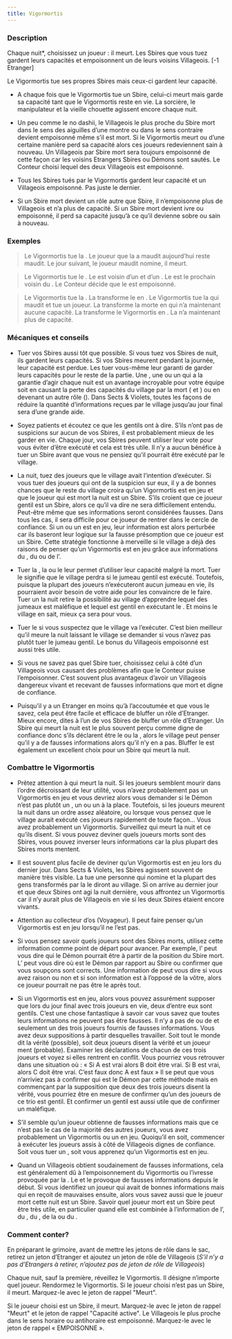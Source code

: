 ```yaml
---
title: Vigormortis
---
```



<Role VIGORMORTIS header />

### Description

Chaque nuit*, choisissez un joueur : il meurt. Les Sbires que vous tuez gardent leurs capacités et empoisonnent un de leurs voisins Villageois. [-1 Etranger]

Le Vigormortis tue ses propres Sbires mais ceux-ci gardent leur capacité.

-   A chaque fois que le Vigormortis tue un Sbire, celui-ci meurt mais garde sa capacité tant que le Vigormortis reste en vie. La sorcière, le manipulateur et la vieille chouette agissent encore chaque nuit.

-   Un peu comme le no dashii, le Villageois le plus proche du Sbire mort dans le sens des aiguilles d’une montre ou dans le sens contraire devient empoisonné même s’il est mort. Si le Vigormortis meurt ou d’une certaine manière perd sa capacité alors ces joueurs redeviennent sain à nouveau. Un Villageois par Sbire mort sera toujours empoisonné de cette façon car les voisins Etrangers Sbires ou Démons sont sautés. Le Conteur choisi lequel des deux Villageois est empoisonné.

-   Tous les Sbires tués par le Vigormortis gardent leur capacité et un Villageois empoisonné. Pas juste le dernier.

-   Si un Sbire mort devient un rôle autre que Sbire, il n’empoisonne plus de Villageois et n’a plus de capacité. Si un Sbire mort devient ivre ou empoisonné, il perd sa capacité jusqu’à ce qu’il devienne sobre ou sain à nouveau.

### Exemples  

> Le Vigormortis tue la <Role SORCIERE />. Le joueur que la <Role SORCIERE /> a maudit aujourd’hui reste maudit. Le jour suivant, le joueur maudit nomine, il meurt.

> Le Vigormortis tue le <Role JUMEAU_MALEFIQUE />. Le <Role JUMEAU_MALEFIQUE /> est voisin d’un <Role MALADROIT /> et d’un <Role FLEURISTE />. Le <Role SAGE /> est le prochain voisin du <Role MALADROIT />. Le Conteur décide que le <Role SAGE /> est empoisonné.

> Le Vigormortis tue la <Role VIEILLE_CHOUETTE />. La <Role VIEILLE_CHOUETTE /> transforme le <Role SAVANT /> en <Role SORCIERE />. Le Vigormortis tue la <Role SORCIERE /> qui maudit et tue un joueur. La <Role VIEILLE_CHOUETTE /> transforme la <Role SORCIERE /> morte en <Role ORACLE /> qui n’a maintenant aucune capacité. La <Role VIEILLE_CHOUETTE /> transforme le Vigormortis en <Role VORTOX />. La <Role VIEILLE_CHOUETTE /> n’a maintenant plus de capacité.

### Mécaniques et conseils

- Tuer vos Sbires aussi tôt que possible. Si vous tuez vos Sbires de nuit, ils gardent leurs capacités. Si vos Sbires meurent pendant la journée, leur capacité est perdue. Les tuer vous-même leur garanti de garder leurs capacités pour le reste de la partie. Une <Role SORCIERE />, une <Role VIEILLE_CHOUETTE /> ou un <Role MANIPULATEUR /> qui a la garantie d’agir chaque nuit est un avantage incroyable pour votre équipe soit en causant la perte des capacités du village par la mort (<Role SORCIERE /> et <Role MANIPULATEUR />) ou en devenant un autre rôle (<Role VIEILLE_CHOUETTE />). Dans Sects & Violets, toutes les façons de réduire la quantité d’informations reçues par le village jusqu’au jour final sera d’une grande aide.

- Soyez patients et écoutez ce que les gentils ont à dire. S’ils n’ont pas de suspicions sur aucun de vos Sbires, il est probablement mieux de les garder en vie. Chaque jour, vos Sbires peuvent utiliser leur vote pour vous éviter d’être exécuté et cela est très utile. Il n’y a aucun bénéfice à tuer un Sbire avant que vous ne pensiez qu’il pourrait être exécuté par le village.

- La nuit, tuez des joueurs que le village avait l’intention d’exécuter. Si vous tuer des joueurs qui ont de la suspicion sur eux, il y a de bonnes chances que le reste du village croira qu’un Vigormortis est en jeu et que le joueur qui est mort la nuit est un Sbire. S’ils croient que ce joueur gentil est un Sbire, alors ce qu’il va dire ne sera difficilement entendu. Peut-être même que ses informations seront considérées fausses. Dans tous les cas, il sera difficile pour ce joueur de rentrer dans le cercle de confiance. Si un <Role HORLOGER /> ou un <Role CRIEUR /> est en jeu, leur information est alors perturbée car ils baseront leur logique sur la fausse présomption que ce joueur est un Sbire. Cette stratégie fonctionne à merveille si le village a déjà des raisons de penser qu’un Vigormortis est en jeu grâce aux informations du <Role REVEUR />, du <Role SAVANT /> ou de l’<Role ARTISTE />.

- Tuer la <Role SORCIERE />, la <Role VIEILLE_CHOUETTE /> ou le <Role MANIPULATEUR /> leur permet d’utiliser leur capacité malgré la mort. Tuer le <Role JUMEAU_MALEFIQUE /> signifie que le village perdra si le jumeau gentil est exécuté. Toutefois, puisque la plupart des joueurs n’exécuteront aucun jumeau en vie, ils pourraient avoir besoin de votre aide pour les convaincre de le faire. Tuer un <Role JUMEAU_MALEFIQUE /> la nuit retire la possibilité au village d’apprendre lequel des jumeaux est maléfique et lequel est gentil en exécutant le <Role JUMEAU_MALEFIQUE />. Et moins le village en sait, mieux ça sera pour vous.

- Tuer le <Role JUMEAU_MALEFIQUE /> si vous suspectez que le village va l’exécuter. C’est bien meilleur qu’il meure la nuit laissant le village se demander si vous n’avez pas plutôt tuer le jumeau gentil. Le bonus du Villageois empoisonné est aussi très utile.

- Si vous ne savez pas quel Sbire tuer, choisissez celui à côté d’un Villageois vous causant des problèmes afin que le Conteur puisse l’empoisonner. C’est souvent plus avantageux d’avoir un Villageois dangereux vivant et recevant de fausses informations que mort et digne de confiance.

- Puisqu’il y a un Etranger en moins qu’à l’accoutumée et que vous le savez, cela peut être facile et efficace de bluffer un rôle d’Etranger. Mieux encore, dites à l’un de vos Sbires de bluffer un rôle d’Etranger. Un Sbire qui meurt la nuit est le plus souvent perçu comme digne de confiance donc s’ils déclarent être le <Role MALADROIT /> ou la <Role DULCINEE />, alors le village peut penser qu’il y a de fausses informations alors qu’il n’y en a pas. Bluffer le <Role SAGE /> est également un excellent choix pour un Sbire qui meurt la nuit.

### Combattre le Vigormortis

- Prêtez attention à qui meurt la nuit. Si les joueurs semblent mourir dans l’ordre décroissant de leur utilité, vous n’avez probablement pas un Vigormortis en jeu et vous devriez alors vous demander si le Démon n’est pas plutôt un <Role FANG_GU />, un <Role NO_DASHII /> ou un <Role VORTOX /> à la place. Toutefois, si les joueurs meurent la nuit dans un ordre assez aléatoire, ou lorsque vous pensez que le village aurait exécuté ces joueurs rapidement de toute façon… Vous avez probablement un Vigormortis. Surveillez qui meurt la nuit et ce qu’ils disent. Si vous pouvez deviner quels joueurs morts sont des Sbires, vous pouvez inverser leurs informations car la plus plupart des Sbires morts mentent. 

- Il est souvent plus facile de deviner qu’un Vigormortis est en jeu lors du dernier jour. Dans Sects & Violets, les Sbires agissent souvent de manière très visible. La <Role SORCIERE /> tue une personne qui nomine et la plupart des gens transformés par la <Role VIEILLE_CHOUETTE /> le diront au village. Si on arrive au dernier jour et que deux Sbires ont agi la nuit dernière, vous affrontez un Vigormortis car il n’y aurait plus de Villageois en vie si les deux Sbires étaient encore vivants.

- Attention au collecteur d’os (Voyageur). Il peut faire penser qu’un Vigormortis est en jeu lorsqu’il ne l’est pas.

- Si vous pensez savoir quels joueurs sont des Sbires morts, utilisez cette information comme point de départ pour avancer. Par exemple, l’<Role HORLOGER /> peut vous dire qui le Démon pourrait être à partir de la position du Sbire mort. L’<Role ARTISTE /> peut vous dire où est le Démon par rapport au Sbire ou confirmer que vous soupçons sont corrects. Une information de <Role CRIEUR /> peut vous dire si vous avez raison ou non et si son information est à l’opposé de la vôtre, alors ce joueur pourrait ne pas être le <Role CRIEUR /> après tout.

- Si un Vigormortis est en jeu, alors vous pouvez assurément supposer que lors du jour final avec trois joueurs en vie, deux d’entre eux sont gentils. C’est une chose fantastique à savoir car vous savez que toutes leurs informations ne peuvent pas être fausses. Il n’y a pas de <Role VORTOX /> ou de <Role NO_DASHII /> et seulement un des trois joueurs fournis de fausses informations. Vous avez deux suppositions à partir desquelles travailler. Soit tout le monde dit la vérité (possible), soit deux joueurs disent la vérité et un joueur ment (probable). Examiner les déclarations de chacun de ces trois joueurs et voyez si elles rentrent en conflit. Vous pourriez vous retrouver dans une situation où : « Si A est vrai alors B doit être vrai. Si B est vrai, alors C doit être vrai. C’est faux donc A est faux » Il se peut que vous n’arriviez pas à confirmer qui est le Démon par cette méthode mais en commençant par la supposition que deux des trois joueurs disent la vérité, vous pourriez être en mesure de confirmer qu’un des joueurs de ce trio est gentil. Et confirmer un gentil est aussi utile que de confirmer un maléfique.

- S’il semble qu’un joueur obtienne de fausses informations mais que ce n’est pas le cas de la majorité des autres joueurs, vous avez probablement un Vigormortis ou un <Role NO_DASHII /> en jeu. Quoiqu’il en soit, commencer à exécuter les joueurs assis à côté de Villageois dignes de confiance. Soit vous tuer un <Role NO_DASHII />, soit vous apprenez qu’un Vigormortis est en jeu.

- Quand un Villageois obtient soudainement de fausses informations, cela est généralement dû à l’empoisonnement du Vigormortis ou l’ivresse provoquée par la <Role DULCINEE />. Le <Role VORTOX /> et le <Role NO_DASHII /> provoque de fausses informations depuis le début. Si vous identifiez un joueur qui avait de bonnes informations mais qui en reçoit de mauvaises ensuite, alors vous savez aussi que le joueur mort cette nuit est un Sbire. Savoir quel joueur mort est un Sbire peut être très utile, en particulier quand elle est combinée à l’information de l’<Role HORLOGER />, du <Role CRIEUR />, du <Role REVEUR />, de la <Role COUTURIERE /> ou du <Role JONGLEUR />.

### Comment conter?

En préparant le grimoire, avant de mettre les jetons de rôle dans le sac, retirez un jeton d’Etranger et ajoutez un jeton de rôle de Villageois (_S’il n’y a pas d’Etrangers à retirer, n’ajoutez pas de jeton de rôle de Villageois_)

Chaque nuit, sauf la première, réveillez le Vigormortis. Il désigne n’importe quel joueur. Rendormez le Vigormortis. Si le joueur choisi n’est pas un Sbire, il meurt. Marquez-le avec le jeton de rappel "Meurt".

Si le joueur choisi est un Sbire, il meurt. Marquez-le avec le jeton de rappel "Meurt" et le jeton de rappel "Capacité active". Le Villageois le plus proche dans le sens horaire ou antihoraire est empoisonné. Marquez-le avec le jeton de rappel « EMPOISONNE ».